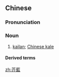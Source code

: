 {{also|芥蓝}}
==Chinese==
{{zh-forms|s=芥蓝}}

===Pronunciation===
{{zh-pron
|m=gàilán,jièlán,1nb=Mainland,2nb=Taiwan
|cat=n
}}

===Noun===
{{zh-noun}}

# [[kailan]]; [[Chinese kale]]

====Derived terms====
{{zh-der|芥藍菜:gàiláncài, jièláncài}}

[[zh:芥藍]]

{{zh-cat|Vegetables}}